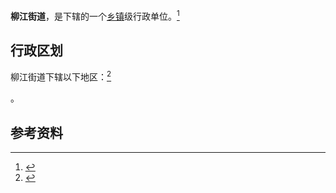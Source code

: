 {{中国乡级行政区|51/01/04/036/000}}

'''柳江街道'''，是{{PRC admin/fullname|51/01/04/036/000|3}}下辖的一个[[乡镇|乡镇]]级行政单位。<ref>{{PRC admin/ref sgc|{{PRC admin/parent|51/01/04/036/000}}}}</ref>

== 行政区划 ==

柳江街道下辖以下地区：<ref>{{PRC admin/ref sgc|51/01/04/036/000}}</ref>

{{PRC admin/children|51/01/04/036/000}}。

== 参考资料 ==

{{reflist}}

{{行政区划小作品}}
{{PRC admin/navcat|51/01/04/036/000}}